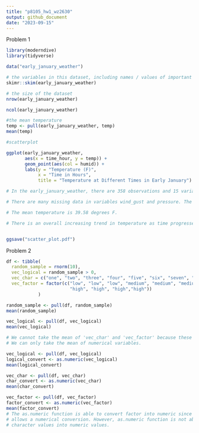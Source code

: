 ```yaml
---
title: "p8105_hw1_wz2630"
output: github_document
date: "2023-09-15"
---
```


Problem 1
```r
library(moderndive)
library(tidyverse)

data("early_january_weather")

# the variables in this dataset, including names / values of important variables
skimr::skim(early_january_weather)

# the size of the dataset
nrow(early_january_weather)

ncol(early_january_weather)

#the mean temperature
temp <- pull(early_january_weather, temp)
mean(temp)

#scatterplot

ggplot(early_january_weather, 
       aes(x = time_hour, y = temp)) + 
       geom_point(aes(col = humid)) + 
       labs(y = "Temperature (F)", 
            x = "Time in Hours", 
            title = "Temperature at Different Times in Early January")

# In the early_january_weather, there are 358 observations and 15 variables. 

# There are many missing data in variables wind_gust and pressure. The variable time_hour observations are in year, month, day, and hour; temp and humid variables are in continuous numbers.

# The mean temperature is 39.58 degrees F.

# There is an overall increasing trend in temperature as time progresses in January. Based on the scatterplot, there are outliers of temperatures greater than 50 degrees and below 30 degrees. Majorit of data points are within [30,50] temperatures.


ggsave("scatter_plot.pdf")
```



Problem 2
```r
df <- tibble(
  random_sample = rnorm(10),
  vec_logical = random_sample > 0,
  vec_char = c("one", "two", "three", "four", "five", "six", "seven", "eight", "nine", "ten"),
  vec_factor = factor(c("low", "low", "low", "medium", "medium", "medium", 
                        "high", "high", "high","high"))
            )

random_sample <- pull(df, random_sample)
mean(random_sample)

vec_logical <- pull(df, vec_logical)
mean(vec_logical)

# We cannot take the mean of 'vec_char' and 'vec_factor' because these variables are character values.
# We can only take the mean of numerical variables.

```

```r
vec_logical <- pull(df, vec_logical)
logical_convert <- as.numeric(vec_logical)
mean(logical_convert)

vec_char <- pull(df, vec_char)
char_convert <- as.numeric(vec_char)
mean(char_convert)

vec_factor <- pull(df, vec_factor)
factor_convert <- as.numeric(vec_factor)
mean(factor_convert)
# The as.numeric function is able to convert factor into numeric since it has levels that 
# allows a numerical conversion. However, as.numeric function is not able to convert 
# character values into numeric values.
```

